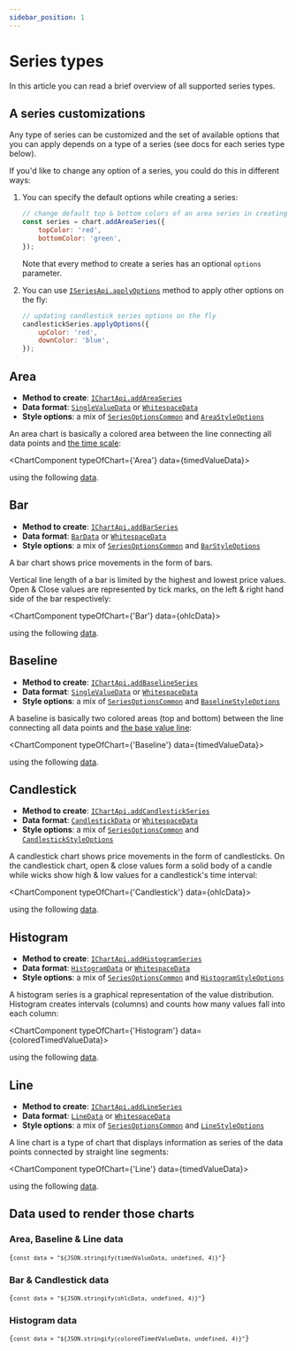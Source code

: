 ```yaml
---
sidebar_position: 1
---
```


# Series types


In this article you can read a brief overview of all supported series types.

## A series customizations

Any type of series can be customized and the set of available options that you can apply depends on a type of a series (see docs for each series type below).

If you'd like to change any option of a series, you could do this in different ways:

1. You can specify the default options while creating a series:

    ```js
    // change default top & bottom colors of an area series in creating time
    const series = chart.addAreaSeries({
        topColor: 'red',
        bottomColor: 'green',
    });
    ````

    Note that every method to create a series has an optional `options` parameter.

1. You can use [`ISeriesApi.applyOptions`](/api/interfaces/ISeriesApi.md#applyoptions) method to apply other options on the fly:

    ```js
    // updating candlestick series options on the fly
    candlestickSeries.applyOptions({
        upColor: 'red',
        downColor: 'blue',
    });
    ```

## Area

- **Method to create**: [`IChartApi.addAreaSeries`](/api/interfaces/IChartApi.md#addareaseries)
- **Data format**: [`SingleValueData`](/api/interfaces/SingleValueData.md) or [`WhitespaceData`](/api/interfaces/WhitespaceData.md)
- **Style options**: a mix of [`SeriesOptionsCommon`](/api/interfaces/SeriesOptionsCommon.md) and [`AreaStyleOptions`](/api/interfaces/AreaStyleOptions.md)

An area chart is basically a colored area between the line connecting all data points and [the time scale](./time-scale.md):

<ChartComponent typeOfChart={'Area'} data={timedValueData}></ChartComponent>

using the following [data](#area-baseline--line-data).

## Bar

- **Method to create**: [`IChartApi.addBarSeries`](/api/interfaces/IChartApi.md#addbarseries)
- **Data format**: [`BarData`](/api/interfaces/BarData.md) or [`WhitespaceData`](/api/interfaces/WhitespaceData.md)
- **Style options**: a mix of [`SeriesOptionsCommon`](/api/interfaces/SeriesOptionsCommon.md) and [`BarStyleOptions`](/api/interfaces/BarStyleOptions.md)

A bar chart shows price movements in the form of bars.

Vertical line length of a bar is limited by the highest and lowest price values.
Open & Close values are represented by tick marks, on the left & right hand side of the bar respectively:

<ChartComponent typeOfChart={'Bar'} data={ohlcData}></ChartComponent>

using the following [data](#bar--candlestick-data).

## Baseline

- **Method to create**: [`IChartApi.addBaselineSeries`](/api/interfaces/IChartApi.md#addbaselineseries)
- **Data format**: [`SingleValueData`](/api/interfaces/SingleValueData.md) or [`WhitespaceData`](/api/interfaces/WhitespaceData.md)
- **Style options**: a mix of [`SeriesOptionsCommon`](/api/interfaces/SeriesOptionsCommon.md) and [`BaselineStyleOptions`](/api/interfaces/BaselineStyleOptions.md)

A baseline is basically two colored areas (top and bottom) between the line connecting all data points and [the base value line](/api/interfaces/BaselineStyleOptions.md#basevalue):

<ChartComponent typeOfChart={'Baseline'} data={timedValueData}></ChartComponent>

using the following [data](#area-baseline--line-data).

## Candlestick

- **Method to create**: [`IChartApi.addCandlestickSeries`](/api/interfaces/IChartApi.md#addcandlestickseries)
- **Data format**: [`CandlestickData`](/api/interfaces/CandlestickData.md) or [`WhitespaceData`](/api/interfaces/WhitespaceData.md)
- **Style options**: a mix of [`SeriesOptionsCommon`](/api/interfaces/SeriesOptionsCommon.md) and [`CandlestickStyleOptions`](/api/interfaces/CandlestickStyleOptions.md)

A candlestick chart shows price movements in the form of candlesticks.
On the candlestick chart, open & close values form a solid body of a candle while wicks show high & low values for a candlestick's time interval:

<ChartComponent typeOfChart={'Candlestick'} data={ohlcData}></ChartComponent>

using the following [data](#bar--candlestick-data).

## Histogram

- **Method to create**: [`IChartApi.addHistogramSeries`](/api/interfaces/IChartApi.md#addhistogramseries)
- **Data format**: [`HistogramData`](/api/interfaces/HistogramData.md) or [`WhitespaceData`](/api/interfaces/WhitespaceData.md)
- **Style options**: a mix of [`SeriesOptionsCommon`](/api/interfaces/SeriesOptionsCommon.md) and [`HistogramStyleOptions`](/api/interfaces/HistogramStyleOptions.md)

A histogram series is a graphical representation of the value distribution.
Histogram creates intervals (columns) and counts how many values fall into each column:

<ChartComponent typeOfChart={'Histogram'} data={coloredTimedValueData}></ChartComponent>

using the following [data](#histogram-data).

## Line

- **Method to create**: [`IChartApi.addLineSeries`](/api/interfaces/IChartApi.md#addlineseries)
- **Data format**: [`LineData`](/api/interfaces/LineData.md) or [`WhitespaceData`](/api/interfaces/WhitespaceData.md)
- **Style options**: a mix of [`SeriesOptionsCommon`](/api/interfaces/SeriesOptionsCommon.md) and [`LineStyleOptions`](/api/interfaces/LineStyleOptions.md)

A line chart is a type of chart that displays information as series of the data points connected by straight line segments:

<ChartComponent typeOfChart={'Line'} data={timedValueData}></ChartComponent>

using the following [data](#area-baseline--line-data).

## Data used to render those charts

### Area, Baseline & Line data

<code>{`const data = "${JSON.stringify(timedValueData, undefined, 4)}"`}</code>

### Bar & Candlestick data

<code>{`const data = "${JSON.stringify(ohlcData, undefined, 4)}"`}</code>

### Histogram data

<code>{`const data = "${JSON.stringify(coloredTimedValueData, undefined, 4)}"`}</code>


<!--
Please use the following snippet to update the screenshots below (make sure that DPR=2):

```js
function generateLineData() {
	return [
		{ time: '2019-05-01', value: 56.52 },
		{ time: '2019-05-02', value: 56.99 },
		{ time: '2019-05-03', value: 57.24 },
		{ time: '2019-05-06', value: 56.91 },
		{ time: '2019-05-07', value: 56.63 },
		{ time: '2019-05-08', value: 56.38 },
		{ time: '2019-05-09', value: 56.48 },
		{ time: '2019-05-10', value: 56.91 },
		{ time: '2019-05-13', value: 56.75 },
		{ time: '2019-05-14', value: 56.55 },
		{ time: '2019-05-15', value: 56.81 },
		{ time: '2019-05-16', value: 57.38 },
		{ time: '2019-05-17', value: 58.09 },
		{ time: '2019-05-20', value: 59.01 },
		{ time: '2019-05-21', value: 59.50 },
		{ time: '2019-05-22', value: 59.25 },
		{ time: '2019-05-23', value: 58.87 },
		{ time: '2019-05-24', value: 59.32 },
		{ time: '2019-05-28', value: 59.57 },
	];
}

function generateHistogramData() {
	return [
		{ time: '2019-05-01', value: 11627436.00, color: 'rgba(255,82,82, 0.8)' },
		{ time: '2019-05-02', value: 14435436.00, color: 'rgba(0, 150, 136, 0.8)' },
		{ time: '2019-05-03', value: 9388228.00, color: 'rgba(0, 150, 136, 0.8)' },
		{ time: '2019-05-06', value: 10066145.00, color: 'rgba(255,82,82, 0.8)' },
		{ time: '2019-05-07', value: 12963827.00, color: 'rgba(255,82,82, 0.8)' },
		{ time: '2019-05-08', value: 12086743.00, color: 'rgba(255,82,82, 0.8)' },
		{ time: '2019-05-09', value: 14835326.00, color: 'rgba(0, 150, 136, 0.8)' },
		{ time: '2019-05-10', value: 10707335.00, color: 'rgba(0, 150, 136, 0.8)' },
		{ time: '2019-05-13', value: 13759350.00, color: 'rgba(255,82,82, 0.8)' },
		{ time: '2019-05-14', value: 12776175.00, color: 'rgba(255,82,82, 0.8)' },
		{ time: '2019-05-15', value: 10806379.00, color: 'rgba(0, 150, 136, 0.8)' },
		{ time: '2019-05-16', value: 11695064.00, color: 'rgba(0, 150, 136, 0.8)' },
		{ time: '2019-05-17', value: 14436662.00, color: 'rgba(0, 150, 136, 0.8)' },
		{ time: '2019-05-20', value: 20910590.00, color: 'rgba(0, 150, 136, 0.8)' },
		{ time: '2019-05-21', value: 14016315.00, color: 'rgba(0, 150, 136, 0.8)' },
		{ time: '2019-05-22', value: 11487448.00, color: 'rgba(255,82,82, 0.8)' },
		{ time: '2019-05-23', value: 11707083.00, color: 'rgba(255,82,82, 0.8)' },
		{ time: '2019-05-24', value: 8755506.00, color: 'rgba(0, 150, 136, 0.8)' },
		{ time: '2019-05-28', value: 3097125.00, color: 'rgba(0, 150, 136, 0.8)' },
	];
}

function generateBarData() {
	return [
		{ time: '2019-05-01', open: 203.20, high: 203.52, low: 198.66, close: 198.80 },
		{ time: '2019-05-02', open: 199.30, high: 201.06, low: 198.80, close: 201.01 },
		{ time: '2019-05-03', open: 202.00, high: 202.31, low: 200.32, close: 200.56 },
		{ time: '2019-05-06', open: 198.74, high: 199.93, low: 198.31, close: 199.63 },
		{ time: '2019-05-07', open: 196.75, high: 197.65, low: 192.96, close: 194.77 },
		{ time: '2019-05-08', open: 194.49, high: 196.61, low: 193.68, close: 195.17 },
		{ time: '2019-05-09', open: 193.31, high: 195.08, low: 191.59, close: 194.58 },
		{ time: '2019-05-10', open: 193.21, high: 195.49, low: 190.01, close: 194.58 },
		{ time: '2019-05-13', open: 191.00, high: 191.66, low: 189.14, close: 190.34 },
		{ time: '2019-05-14', open: 190.50, high: 192.76, low: 190.01, close: 191.62 },
		{ time: '2019-05-15', open: 190.81, high: 192.81, low: 190.27, close: 191.76 },
		{ time: '2019-05-16', open: 192.47, high: 194.96, low: 192.20, close: 192.38 },
		{ time: '2019-05-17', open: 190.86, high: 194.50, low: 190.75, close: 192.58 },
		{ time: '2019-05-20', open: 191.13, high: 192.86, low: 190.61, close: 190.95 },
		{ time: '2019-05-21', open: 187.13, high: 192.52, low: 186.34, close: 191.45 },
		{ time: '2019-05-22', open: 190.49, high: 192.22, low: 188.05, close: 188.91 },
		{ time: '2019-05-23', open: 188.45, high: 192.54, low: 186.27, close: 192.00 },
		{ time: '2019-05-24', open: 192.54, high: 193.86, low: 190.41, close: 193.59 },
		{ time: '2019-05-28', open: 194.38, high: 196.47, low: 193.75, close: 194.08 },
	];
}

function runTestCase() {
	const container = document.createElement('div');
	document.body.appendChild(container);

	const areaChart = window.areaChart = LightweightCharts.createChart(container, { width: 600, height: 300 });
	areaChart.timeScale().fitContent();
	areaChart.addAreaSeries().setData(generateLineData());

	const barChart = window.barChart = LightweightCharts.createChart(container, { width: 600, height: 300 });
	barChart.timeScale().fitContent();
	barChart.addBarSeries().setData(generateBarData());

	const baselineChart = window.baselineChart = LightweightCharts.createChart(container, { width: 600, height: 300 });
	baselineChart.timeScale().fitContent();
	baselineChart.addBaselineSeries({ baseValue: { price: 57.5 } }).setData(generateLineData());

	const candlestickChart = window.candlestickChart = LightweightCharts.createChart(container, { width: 600, height: 300 });
	candlestickChart.timeScale().fitContent();
	candlestickChart.addCandlestickSeries().setData(generateBarData());

	const histogramChart = window.histogramChart = LightweightCharts.createChart(container, { width: 600, height: 300 });
	histogramChart.timeScale().fitContent();
	histogramChart.addHistogramSeries({ priceFormat: { type: 'volume' } }).setData(generateHistogramData());

	const lineChart = window.lineChart = LightweightCharts.createChart(container, { width: 600, height: 300 });
	lineChart.timeScale().fitContent();
	lineChart.addLineSeries().setData(generateLineData());
}
```

- then use `copy(chartVarName.takeScreenshot().toDataURL())` (e.g. `copy(lineChart.takeScreenshot().toDataURL())`)
- paste the result into URL bar of the new tab
- save image as
- profit
-->
